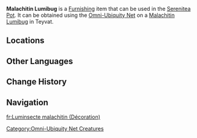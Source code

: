 {{About|the furnishing|the wildlife|Malachitin Lumibug}}
{{Furnishing Infobox
|title          = Malachitin Lumibug
|id             = 369185
|image          = Item Malachitin Lumibug (Furnishing).png
|category       = Animal
|subcategory    = Outdoor Creature
|quality        = 3
|adeptal_energy = 100
|load           = 450
|reduced_load   = 450
|description    = An incredible creature that absorbs the faint energy radiating from jade to stay alive.<br>When motionless, it is sometimes mistaken for jade by careless adventurers, hence the moniker, "Malachitin."<br>After arriving in [[The Realm Within]], their desire to locomote has been greatly increased by the high concentration of adeptal energy, and the range across which they roam has increased correspondingly, so they often seem to disappear. Perhaps only a teapot spirit such as [[Tubby]] has a hope of tracking their whereabouts.
|mention        = Tubby
|source1        = Omni-Ubiquity Net
|floatable      = 1
}}
'''Malachitin Lumibug''' is a [[Furnishing]] item that can be used in the [[Serenitea Pot]]. It can be obtained using the [[Omni-Ubiquity Net]] on a [[Malachitin Lumibug]] in Teyvat.

==Locations==
{{Transclude|Malachitin Lumibug|Locations}}

==Other Languages==
{{Other Languages|Transclude=Malachitin Lumibug}}

==Change History==
{{Change History|4.4}}

==Navigation==
{{Furnishing Navbox/Living|Animal}}

[[fr:Luminsecte malachitin (Décoration)]]
[[Category:Omni-Ubiquity Net Creatures]]
